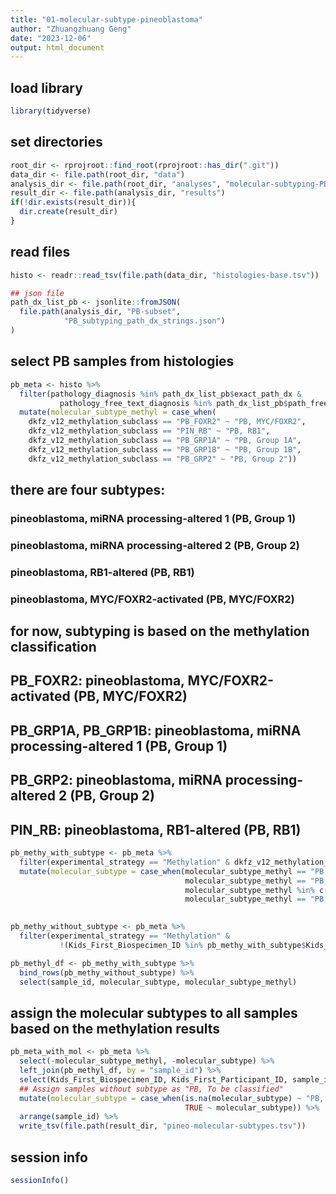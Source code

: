 ```yaml
---
title: "01-molecular-subtype-pineoblastoma"
author: "Zhuangzhuang Geng"
date: "2023-12-06"
output: html_document
---
```


## load library
```r
library(tidyverse)

```

## set directories
```r

root_dir <- rprojroot::find_root(rprojroot::has_dir(".git"))
data_dir <- file.path(root_dir, "data")
analysis_dir <- file.path(root_dir, "analyses", "molecular-subtyping-PB")
result_dir <- file.path(analysis_dir, "results")
if(!dir.exists(result_dir)){
  dir.create(result_dir)
}

```

## read files
```r

histo <- readr::read_tsv(file.path(data_dir, "histologies-base.tsv"))

## json file
path_dx_list_pb <- jsonlite::fromJSON(
  file.path(analysis_dir, "PB-subset",  
            "PB_subtyping_path_dx_strings.json")
)
```

## select PB samples from histologies
```r
pb_meta <- histo %>% 
  filter(pathology_diagnosis %in% path_dx_list_pb$exact_path_dx & 
           pathology_free_text_diagnosis %in% path_dx_list_pb$path_free_text_exact) %>% 
  mutate(molecular_subtype_methyl = case_when(
    dkfz_v12_methylation_subclass == "PB_FOXR2" ~ "PB, MYC/FOXR2", 
    dkfz_v12_methylation_subclass == "PIN_RB" ~ "PB, RB1",
    dkfz_v12_methylation_subclass == "PB_GRP1A" ~ "PB, Group 1A",
    dkfz_v12_methylation_subclass == "PB_GRP1B" ~ "PB, Group 1B",
    dkfz_v12_methylation_subclass == "PB_GRP2" ~ "PB, Group 2")) 

```

## there are four subtypes: 
### pineoblastoma, miRNA processing-altered 1 (PB, Group 1)
### pineoblastoma, miRNA processing-altered 2 (PB, Group 2)
### pineoblastoma, RB1-altered (PB, RB1)
### pineoblastoma, MYC/FOXR2-activated (PB, MYC/FOXR2)

## for now, subtyping is based on the methylation classification 
## PB_FOXR2: pineoblastoma, MYC/FOXR2-activated (PB, MYC/FOXR2)
## PB_GRP1A, PB_GRP1B: pineoblastoma, miRNA processing-altered 1 (PB, Group 1)
## PB_GRP2: pineoblastoma, miRNA processing-altered 2 (PB, Group 2)
## PIN_RB: pineoblastoma, RB1-altered (PB, RB1)

```r

pb_methy_with_subtype <- pb_meta %>% 
  filter(experimental_strategy == "Methylation" & dkfz_v12_methylation_subclass_score >= 0.8) %>% 
  mutate(molecular_subtype = case_when(molecular_subtype_methyl == "PB, MYC/FOXR2" ~ "PB, MYC/FOXR2", 
                                       molecular_subtype_methyl == "PB, RB1" ~ "PB, RB1",
                                       molecular_subtype_methyl %in% c("PB, Group 1A", "PB, Group 1B") ~ "PB, Group 1",
                                       molecular_subtype_methyl == "PB, Group 2" ~ "PB, Group 2"))
  

pb_methy_without_subtype <- pb_meta %>% 
  filter(experimental_strategy == "Methylation" & 
           !(Kids_First_Biospecimen_ID %in% pb_methy_with_subtype$Kids_First_Biospecimen_ID))

pb_methyl_df <- pb_methy_with_subtype %>% 
  bind_rows(pb_methy_without_subtype) %>% 
  select(sample_id, molecular_subtype, molecular_subtype_methyl)

```

## assign the molecular subtypes to all samples based on the methylation results
```r

pb_meta_with_mol <- pb_meta %>%
  select(-molecular_subtype_methyl, -molecular_subtype) %>%
  left_join(pb_methyl_df, by = "sample_id") %>% 
  select(Kids_First_Biospecimen_ID, Kids_First_Participant_ID, sample_id, molecular_subtype_methyl, molecular_subtype) %>% 
  ## Assign samples without subtype as "PB, To be classified"
  mutate(molecular_subtype = case_when(is.na(molecular_subtype) ~ "PB, To be classified", 
                                       TRUE ~ molecular_subtype)) %>%
  arrange(sample_id) %>%
  write_tsv(file.path(result_dir, "pineo-molecular-subtypes.tsv"))

```

## session info

```r

sessionInfo()
```




